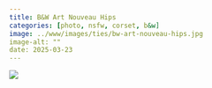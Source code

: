 ```yaml
---
title: B&W Art Nouveau Hips
categories: [photo, nsfw, corset, b&w]
image: ../www/images/ties/bw-art-nouveau-hips.jpg
image-alt: ""
date: 2025-03-23
---
```



![](../www/images/ties/bw-art-nouveau-hips.jpg)

